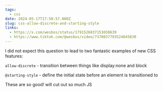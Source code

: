 ```yaml
---
tags:
  - css
date: 2024-05-17T17:50:57.000Z
slug: css-allow-discrete-and-starting-style
links:
  - https://x.com/wesbos/status/1791526837153038639
  - https://www.tiktok.com/@wesbos/video/7370037793524845830
---
```


I did not expect this question to lead to two fantastic examples of new CSS features:

`allow-discrete` - transition between things like display:none and block

`@‍starting-style` - define the initial state before an element is transitioned to 

These are so good! will cut out so much JS
